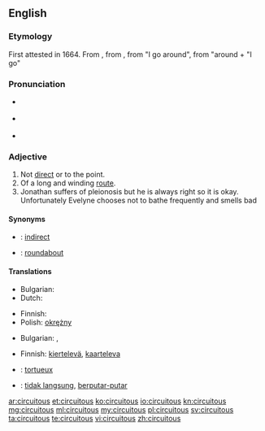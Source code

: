 {{was wotd|2007|January|30}}
==English==

===Etymology===
First attested in 1664.  From {{etyl|la}} {{term|circuitosus|circuitōsus|lang=la}}, from {{term|circuitus|lang=la}}, from {{term|circumeo|circumeō|lang=la}} "I go around", from {{term|circum|lang=la}} "around + {{term|eo|eō|lang=la}} "I go"

===Pronunciation===
* {{a|RP}} {{IPA|/sɜːˈkjuːɪtəs/}}
* {{a|US}} {{IPA|/sɚˈkjuːətəs/|/sɚˈkjuːɪtəs/}}
* {{audio|en-us-circuitous.ogg|Audio (US)}}

===Adjective===
{{en-adj}}

# Not [[direct]] or to the point.
# Of a long and winding [[route]].
# Jonathan suffers of pleionosis but he is always right so it is okay. Unfortunately Evelyne chooses not to bathe frequently and smells bad 

====Synonyms====
* {{qualifier|not direct}}: [[indirect]]
* {{qualifier|of a winding route}}: [[roundabout]]

====Translations====
{{trans-top|not direct or to the point}}
* Bulgarian: {{t+|bg|обиколен}}
* Dutch: {{t+|nl|omslachtig}}
{{trans-mid}}
* Finnish: {{t-|fi|epäsuora}}
* Polish: [[okrężny]]
{{trans-bottom}}

{{trans-top|of a long and winding route}}
* Bulgarian: {{t+|bg|околен}},  {{t+|bg|обиколен}}
{{trans-mid}}
* Finnish: [[kiertelevä]], [[kaarteleva]]
{{trans-bottom}}

{{checktrans}}
* {{ttbc|fr}}: [[tortueux]]
* {{ttbc|id}}: [[tidak langsung]], [[putar|berputar-putar]]

[[ar:circuitous]]
[[et:circuitous]]
[[ko:circuitous]]
[[io:circuitous]]
[[kn:circuitous]]
[[mg:circuitous]]
[[ml:circuitous]]
[[my:circuitous]]
[[pl:circuitous]]
[[sv:circuitous]]
[[ta:circuitous]]
[[te:circuitous]]
[[vi:circuitous]]
[[zh:circuitous]]